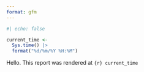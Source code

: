 ```yaml
---
format: gfm 
---
```



```r
#| echo: false

current_time <- 
  Sys.time() |> 
  format("%d/%m/%Y %H:%M")
```


Hello. This report was rendered at `{r} current_time`